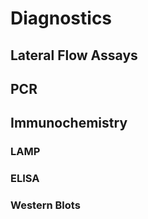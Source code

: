 # Diagnostics

## Lateral Flow Assays

## PCR

## Immunochemistry 

### LAMP

### ELISA

### Western Blots